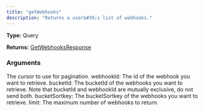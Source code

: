 ```yaml
---
title: "getWebhooks"
description: "Returns a user&#39;s list of webhooks."
---
```


**Type:** Query

**Returns:** [GetWebhooksResponse](/api-reference/types/getwebhooksresponse)

### Arguments

<ResponseField name="cursor" type="String">
  The cursor to use for pagination.
</ResponseField>

<ResponseField name="webhookId" type="String">
  webhookId: The id of the webhook you want to retrieve.
</ResponseField>

<ResponseField name="bucketId" type="String">
  bucketId: The bucketId of the webhooks you want to retrieve. Note that bucketId and webhookId are mutually exclusive, do not send both.
</ResponseField>

<ResponseField name="bucketSortkey" type="String">
  bucketSortkey: The bucketSortkey of the webhooks you want to retrieve.
</ResponseField>

<ResponseField name="limit" type="Int">
  limit: The maximum number of webhooks to return.
</ResponseField>

